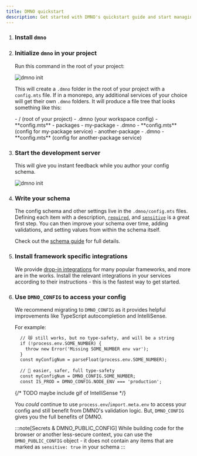 ```yaml
---
title: DMNO quickstart
description: Get started with DMNO's quickstart guide and start managing your configuration more effectively.
---
```




<Steps>

1. ### **Install `dmno`**
    <TabbedCode packageName="dmno" />

2. ### **Initialize `dmno` in your project**

    Run this command in the root of your project:
    <TabbedCode command="dmno init" />

    ![dmno init](../../../../assets/tapes/init.gif)

    This will create a `.dmno` folder in the root of your project with a `config.mts` file. If in a monorepo, any additional services of your choice will get their own `.dmno` folders. It will produce a file tree that looks something like this:

    <FileTree>
    - / (root of your project)
      - .dmno (your workspace config)
        - **config.mts**
      - packages
        - my-package
          - .dmno 
            - **config.mts** (config for my-package service)
        - another-package
          - .dmno
            - **config.mts** (config for another-package service)

    </FileTree>

3. ### **Start the development server**

    This will give you instant feedback while you author your config schema.
    <TabbedCode command="dmno dev" />

    ![dmno init](../../../../assets/tapes/dev.gif)

4. ### **Write your schema**

    The config schema and other settings live in the `.dmno/config.mts` files. Defining each item with a description, [`required`](/docs/guides/schema#validations--required-config), and [`sensitive`](/docs/guides/schema#secrets--security) is a great first step. You can then improve your schema over time, adding validations, and setting values from within the schema itself.

    Check out the [schema guide](/docs/guides/schema) for full details.

5. ### **Install framework specific integrations**

    We provide [drop-in integrations](/docs/integrations/overview) for many popular frameworks, and more are in the works. Install the relevant integrations in your services according to their instructions - this is the fastest way to get started.

6. ### **Use `DMNO_CONFIG` to access your config** 

     We recommend migrating to `DMNO_CONFIG` as it provides helpful improvements like TypeScript autocompletion and IntelliSense.
      
    For example:
    ```diff lang="ts" ins="DMNO_CONFIG."
      // 😿 still works, but no type-safety, and will be a string
      if (!process.env.SOME_NUMBER) {
        throw new Error('Missing SOME_NUMBER env var');
      }
      const myConfigNum = parseFloat(process.env.SOME_NUMBER);
      
      // 🎉 easier, safer, full type-safety
      const myConfigNum = DMNO_CONFIG.SOME_NUMBER;
      const IS_PROD = DMNO_CONFIG.NODE_ENV === 'production';
    ```
    {/* TODO maybe include gif of IntelliSense */}

    You _could_ continue to use `process.env`/`import.meta.env` to access your config and still benefit from DMNO's validation logic. But, `DMNO_CONFIG` gives you the full benefits of DMNO.

    :::note[Secrets & DMNO_PUBLIC_CONFIG]
    While building code for the browser or another less-secure context, you can use the `DMNO_PUBLIC_CONFIG` object - it does not contain any items that are marked as `sensitive: true` in your schema
    :::

</Steps>


